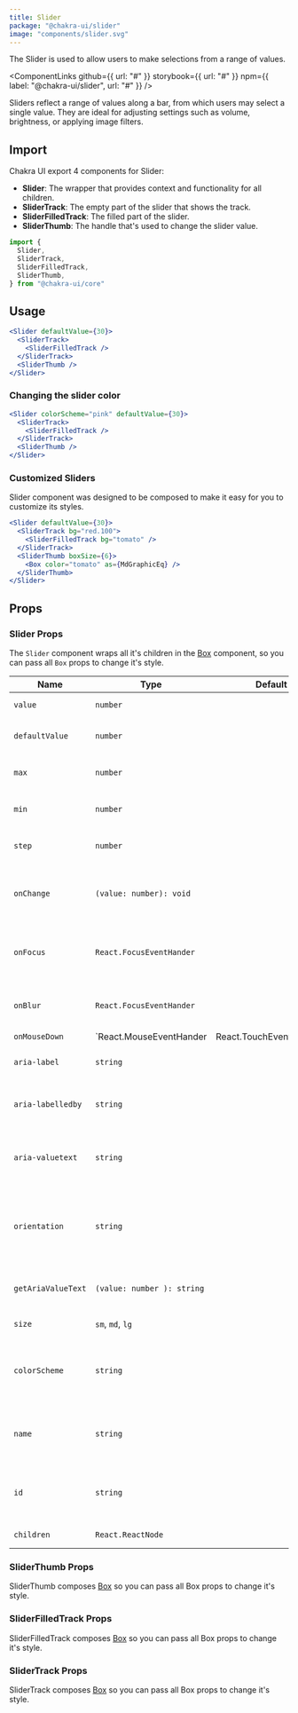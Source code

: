 ```yaml
---
title: Slider
package: "@chakra-ui/slider"
image: "components/slider.svg"
---
```



The Slider is used to allow users to make selections from a range of values.

<ComponentLinks
  github={{ url: "#" }}
  storybook={{ url: "#" }}
  npm={{ label: "@chakra-ui/slider", url: "#" }}
/>

<carbon-ad></carbon-ad>

Sliders reflect a range of values along a bar, from which users may select a
single value. They are ideal for adjusting settings such as volume, brightness,
or applying image filters.

## Import

Chakra UI export 4 components for Slider:

- **Slider**: The wrapper that provides context and functionality for all
  children.
- **SliderTrack**: The empty part of the slider that shows the track.
- **SliderFilledTrack**: The filled part of the slider.
- **SliderThumb**: The handle that's used to change the slider value.

```js
import {
  Slider,
  SliderTrack,
  SliderFilledTrack,
  SliderThumb,
} from "@chakra-ui/core"
```

## Usage

```jsx
<Slider defaultValue={30}>
  <SliderTrack>
    <SliderFilledTrack />
  </SliderTrack>
  <SliderThumb />
</Slider>
```

### Changing the slider color

```jsx
<Slider colorScheme="pink" defaultValue={30}>
  <SliderTrack>
    <SliderFilledTrack />
  </SliderTrack>
  <SliderThumb />
</Slider>
```

### Customized Sliders

Slider component was designed to be composed to make it easy for you to
customize its styles.

```jsx
<Slider defaultValue={30}>
  <SliderTrack bg="red.100">
    <SliderFilledTrack bg="tomato" />
  </SliderTrack>
  <SliderThumb boxSize={6}>
    <Box color="tomato" as={MdGraphicEq} />
  </SliderThumb>
</Slider>
```

## Props

### Slider Props

The `Slider` component wraps all it's children in the [Box](/box) component, so
you can pass all `Box` props to change it's style.

| Name               | Type                                               | Default | Description                                                               |
| ------------------ | -------------------------------------------------- | ------- | ------------------------------------------------------------------------- |
| `value`            | `number`                                           |         | The value of the slider.                                                  |
| `defaultValue`     | `number`                                           |         | The initial value of the slider.                                          |
| `max`              | `number`                                           |         | Standard `input` max attribute.                                           |
| `min`              | `number`                                           |         | Standard `input` min attribute.                                           |
| `step`             | `number`                                           |         | Standard `input` step attribute.                                          |
| `onChange`         | `(value: number): void`                            |         | Callback fired when the value of the slider changes.                      |
| `onFocus`          | `React.FocusEventHander`                           |         | Callback fired when the thumb receives focus                              |
| `onBlur`           | `React.FocusEventHander`                           |         | Callback fired when the thumb is blurred                                  |
| `onMouseDown`      | `React.MouseEventHander | React.TouchEventHandler` |         | Callback fired when the you mousedown on any part of the slider           |
| `aria-label`       | `string`                                           |         | The accessible label.                                                     |
| `aria-labelledby`  | `string`                                           |         | The `id` of the element that labels the sliders                           |
| `aria-valuetext`   | `string`                                           |         | The aria-valuetext of the switch for accessibility.                       |
| `orientation`      | `string`                                           |         | The orientation of the slider, only `horizontal` is supported for now.    |
| `getAriaValueText` | `(value: number ): string`                         |         | The callback to format the `aria-valuetext`.                              |
| `size`             | `sm`, `md`, `lg`                                   |         | The size of the slider.                                                   |
| `colorScheme`      | `string`                                           |         | The color scheme to use for the slider. Use a color key in `theme.colors` |
| `name`             | `string`                                           |         | The name of the slider component when used in a form.                     |
| `id`               | `string`                                           |         | The id of the slider component when used in a form.                       |
| `children`         | `React.ReactNode`                                  |         | The children of the slider.                                               |

### SliderThumb Props

SliderThumb composes [Box](/docs/layout/box) so you can pass all Box props to
change it's style.

### SliderFilledTrack Props

SliderFilledTrack composes [Box](/docs/layout/box) so you can pass all Box props
to change it's style.

### SliderTrack Props

SliderTrack composes [Box](/docs/layout/box) so you can pass all Box props to
change it's style.

